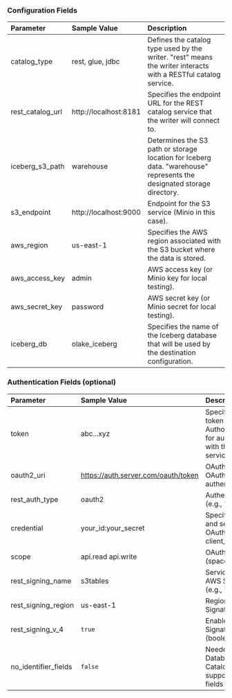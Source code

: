 ### Configuration Fields

| Parameter        | Sample Value                     | Description                                                                                                           |
|:-----------------|:---------------------------------|:-----------------------------------------------------------------------------------------------------------------------|
| catalog_type     | rest, glue, jdbc                 | Defines the catalog type used by the writer. "rest" means the writer interacts with a RESTful catalog service.        |
| rest_catalog_url | http://localhost:8181    | Specifies the endpoint URL for the REST catalog service that the writer will connect to.                              |
| iceberg_s3_path  | warehouse                        | Determines the S3 path or storage location for Iceberg data. "warehouse" represents the designated storage directory. |
| s3_endpoint      | http://localhost:9000 | Endpoint for the S3 service (Minio in this case).                                                                     |
| aws_region       | us-east-1                        | Specifies the AWS region associated with the S3 bucket where the data is stored.                                      |
| aws_access_key   | admin                            | AWS access key (or Minio key for local testing).                                                                      |
| aws_secret_key   | password                         | AWS secret key (or Minio secret for local testing).                                                                   |
| iceberg_db       | olake_iceberg                    | Specifies the name of the Iceberg database that will be used by the destination configuration.                        |


### Authentication Fields (optional)

| Parameter           | Sample Value                        | Description                                                                                                   |
| :------------------ | :---------------------------------- | :------------------------------------------------------------------------------------------------------------ |
| token               | abc...xyz                           | Specifies the Bearer token sent in the Authorization header for authenticating with the REST catalog service. |
| oauth2_uri          | https://auth.server.com/oauth/token | OAuth2 server URI for OAuth2 authentication.                                                                  |
| rest_auth_type      | oauth2                              | Authentication type (e.g., "oauth2").                                                                         |
| credential          | your_id:your_secret                 | Specifies the client ID and secret for OAuth2, formatted as client_id:client_secret.                          |
| scope               | api.read api.write                  | OAuth2 scopes (space-separated).                                                                              |
| rest_signing_name   | s3tables                            | Service name for AWS Signature V4 (e.g., "s3tables").                                                         |
| rest_signing_region | us-east-1                           | Region for AWS Signature V4 signing.                                                                          |
| rest_signing_v_4    | `true`                              | Enable AWS Signature V4 signing (boolean).                                                                    |
| no_identifier_fields| `false`                             | Needed to set true for Databricks Unity Catalog as it doesn't support identifier fields                       |
